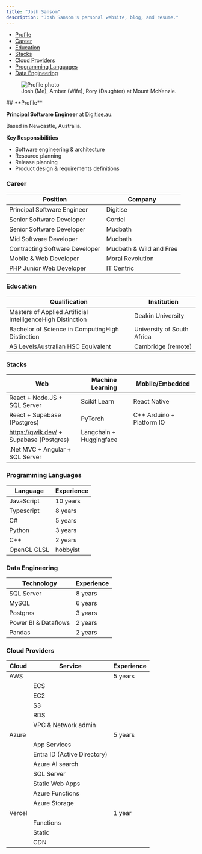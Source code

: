 ```yaml
---
title: "Josh Sansom"
description: "Josh Sansom's personal website, blog, and resume."
---
```



<section>
<SideBarLayout>
<div q:slot="side-bar">
    <div class="notice" style={{marginTop: 0, width: '100%'}}>
        <ul>
            <li>
                <a href="#profile">Profile</a>
            </li>
            <li>
                <a href="#career">Career</a>
            </li>
            <li>
                <a href="#education">Education</a>
            </li>
            <li>
                <a href="#stacks">Stacks</a>
            </li>
            <li>
                <a href="#cloud-providers">Cloud Providers</a>
            </li>
            <li>
                <a href="#programming-languages">Programming Languages</a>
            </li>
            <li>
                <a href="#data-engineering">Data Engineering</a>
            </li>
        </ul>
    </div>
</div>
<div q:slot="main">
<figure>
    <img width={640} height={480} src={"/images/profile.jpeg"} alt="Profile photo" />
    <figcaption>Josh (Me), Amber (Wife), Rory (Daughter) at Mount McKenzie.</figcaption>
</figure>
## **Profile**

**Principal Software Engineer** at [Digitise.au](http://digitise.au/).

Based in Newcastle, Australia.

**Key Responsibilities**

- Software engineering & architecture
- Resource planning
- Release planning
- Product design & requirements definitions

### **Career**

| Position | Company |
| --- | --- |
| Principal Software Engineer | Digitise |
| Senior Software Developer | Cordel |
| Senior Software Developer | Mudbath |
| Mid Software Developer | Mudbath |
| Contracting Software Developer | Mudbath & Wild and Free |
| Mobile & Web Developer | Moral Revolution |
| PHP Junior Web Developer | IT Centric |

### **Education**

| Qualification | Institution |
| --- | --- |
| Masters of Applied Artificial IntelligenceHigh Distinction | Deakin University |
| Bachelor of Science in ComputingHigh Distinction | University of South Africa |
| AS LevelsAustralian HSC Equivalent | Cambridge (remote) |

### **Stacks**

| Web | Machine Learning | Mobile/Embedded |
| --- | --- | --- |
| React + Node.JS + SQL Server | Scikit Learn | React Native |
| React + Supabase (Postgres) | PyTorch | C++ Arduino + Platform IO |
| https://qwik.dev/ + Supabase (Postgres) | Langchain + Huggingface |  |
| .Net MVC + Angular + SQL Server |  |  |

### **Programming Languages**

| Language | Experience |
| --- | --- |
| JavaScript | 10 years |
| Typescript | 8 years |
| C# | 5 years |
| Python | 3 years |
| C++ | 2 years |
| OpenGL GLSL | hobbyist |

### **Data Engineering**

| Technology | Experience |
| --- | --- |
| SQL Server | 8 years |
| MySQL | 6 years |
| Postgres | 3 years |
| Power BI & Dataflows | 2 years |
| Pandas | 2 years |

### **Cloud Providers**

| Cloud | Service | Experience |
| --- | --- | --- |
| AWS |  | 5 years |
|  | ECS |  |
|  | EC2 |  |
|  | S3 |  |
|  | RDS |  |
|  | VPC & Network admin |  |
| Azure |  | 5 years |
|  | App Services |  |
|  | Entra ID (Active Directory) |  |
|  | Azure AI search |  |
|  | SQL Server |  |
|  | Static Web Apps |  |
|  | Azure Functions |  |
|  | Azure Storage |  |
| Vercel |  | 1 year |
|  | Functions |  |
|  | Static |  |
|  | CDN |  |
</div>
</SideBarLayout>
</section>